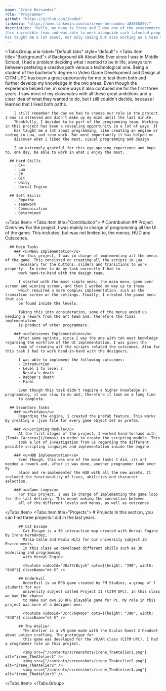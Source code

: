 ```yaml
---
name: "Irene Hernandez"
role: "Programmer"
github: "https://github.com/ihedud"
linkedin: "https://www.linkedin.com/in/irene-hernandez-a03660205/"
description: "Hello, my name is Irene and I was one of the programmers for this project. I'm grateful I was part of 
this incredible team and was able to work alongside such talented people. I can say with confidence that this experience 
has taught me a lot about, not only coding but also working as a team to develop a video game."
---
```


<Tabs.Group aria-label="Default tabs" style="default">
  <Tabs.Item title="Background">
    # Background
      ## About Me
        Ever since I was in Middle School, I had a problem deciding what I wanted to be in life, always torn between prefering 
        a creative path versus a technological one. Being a student of the bachelor's degree in Video Game Development and Design 
        at CITM UPC has been a great opportunity for me to test them both and further develop my knowledge in the two areas. Even though 
        the experience helped me, in some ways it also confused me for the first three years. I saw most of my classmates with all these 
        great ambitions and a clear idea of what they wanted to do, but I still couldn't decide, because I learned that I liked both paths.

        I still remember the day we had to choose our role in the project. I was so stressed and didn't make up my mind until the last minute.
        Thankfully, I decided to be part of the programming team. Working in this project has been a revealing opportunity in a lot of ways. It 
        has taught me a lot about programming, like creating an engine or coding in Lua, and team work. But most importantly it has helped me
        discover what I liked the most; visual programming and design.

        I am extremely grateful for this eye-opening experience and hope to, one day, be able to work in what I enjoy the most.    
      
      ## Hard Skills
        - C++
        - Lua
        - C#
        - Git
        - Unity
        - Unreal Engine
      
      ## Soft Skills
        - Empathy
        - Teamwork
        - Communication
        - Determined
      
  </Tabs.Item>
  <Tabs.Item title="Contribution">
    # Contribution
      ## Project Overview
        For the project, I was mainly in charge of programming all the UI of the game. This included, but 
        was not limited to, the menus, HUD and Cutscenes.

      ## Main Tasks
        ### <u>Menu Implementation</u>
          For this project, I was in charge of implementing all the menus of the game. This consisted on creating all the scripts in Lua 
          necessary for the buttons, sliders and transitions to work properly.  In order to do my task correctly I had to 
          work hand-to-hand with the design team.

          I started with the most simple ones; the main menu, game over screen and winning screen, and then I worked my way up to those 
          which required a more complex implementation, such as the transition screen or the settings. Finally, I created the pause menu that can
          be found inside the levels.

          Taking this into consideration, some of the menus ended up needing a rework from the art team and, therefore the final implementation 
          is product of other programmers. 

        ### <u>Cutscenes Implementation</u>
          After some sprints, since I was the one with teh most knowledge regarding the workflow of the UI implementation, I was given the 
          task of creating all the scripts related the cutscenes. Also for this task I had to work hand-in-hand with the designers.

          I was able to implement the following cutscenes:
          - Introduction
          - Level 1 to level 2
          - Nerala's death
          - Rabban's death
          - Final

          Even though this task didn't require a higher knowledge in programming, it was slow to do and, therefore it took me a long time 
          to complete.

      ## Secondary Tasks
        ### <u>Prefabs</u>
          Regarding the engine, I created the prefab feature. This works by creating a .json file for every game object set as prefab.

        ### <u>Scripting Module</u>
          At the first stages of the project, I worked hand-to-hand with [Tomás Carreras](/tomas) in order to create the scripting module. This 
          took a lot of investigation from us regarding the different possible scripting languages and implementation inside the engine.

        ### <u>HUD Implementation</u>
          Even though, this was one of the main tasks I did, its art needed a rework and, after it was done, another programmer took over my 
          place and re-implemented the HUD with all the new assets. It included the functionality of lives, abilities and character selection.

        ### <u>Game Loop</u>
          For this project, I was in charge of implementing the game loop for the last delivery. This meant making the connection between
          all of the different levels and menus, as well as cutscenes.

  </Tabs.Item>
  <Tabs.Item title="Projects">
     # Projects
        In this section, you can find three projects I did in the last years.

          ## Cat Escape
            Cat Escape is a 3D interactive map created with Unreal Engine by Irene Hernández,
            María Calle and Paula Hitz for our university subject 3D Environments.
            In this class we developed different skills such as 3D modelling and programming
            with Unreal Engine.

            <Youtube videoId="JDa74rBujuk" opts={{height: "390", width: "640"}} className="mt-5" />

          ## UnderEvil
            UnderEvil is an RPG game created by FM Studios, a group of 7 students for our
            university subject called Project II (CITM UPC). In this class we had the chance
            to make our own 2D RPG playable game for PC. My role in this project was more of a designer one.

            <Youtube videoId="Jcrc76qN4ps" opts={{height: "390", width: "640"}} className="mt-5" />

          ## The Atelier
            The Atelier is a VR game made with the Oculus Quest 2 headset about potion crafting. The prototype for 
            this game was developed for the VR/AR class (CITM UPC). I had a programmer role in this project. 

            <img src={"/contents/screenshots/irene_TheAtelier1.png"} alt="irene_TheAtelier1" />
            <img src={"/contents/screenshots/irene_TheAtelier2.png"} alt="irene_TheAtelier2" />
            <img src={"/contents/screenshots/irene_TheAtelier3.png"} alt="irene_TheAtelier3" />


  </Tabs.Item>
</Tabs.Group>
